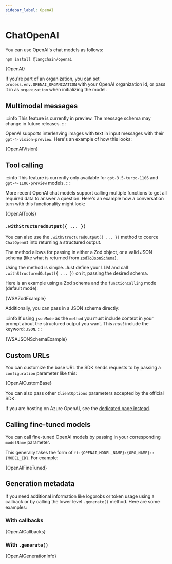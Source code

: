 ```yaml
---
sidebar_label: OpenAI
---
```



# ChatOpenAI

You can use OpenAI's chat models as follows:



<IntegrationInstallTooltip></IntegrationInstallTooltip>

```bash npm2yarn
npm install @langchain/openai
```

<CodeBlock language="typescript">{OpenAI}</CodeBlock>

If you're part of an organization, you can set `process.env.OPENAI_ORGANIZATION` with your OpenAI organization id, or pass it in as `organization` when
initializing the model.

## Multimodal messages

:::info
This feature is currently in preview. The message schema may change in future releases.
:::

OpenAI supports interleaving images with text in input messages with their `gpt-4-vision-preview`. Here's an example of how this looks:


<CodeBlock language="typescript">{OpenAIVision}</CodeBlock>

## Tool calling

:::info
This feature is currently only available for `gpt-3.5-turbo-1106` and `gpt-4-1106-preview` models.
:::

More recent OpenAI chat models support calling multiple functions to get all required data to answer a question.
Here's an example how a conversation turn with this functionality might look:


<CodeBlock language="typescript">{OpenAITools}</CodeBlock>

### `.withStructuredOutput({ ... })`

You can also use the `.withStructuredOutput({ ... })` method to coerce `ChatOpenAI` into returning a structured output.

The method allows for passing in either a Zod object, or a valid JSON schema (like what is returned from [`zodToJsonSchema`](https://www.npmjs.com/package/zod-to-json-schema)).

Using the method is simple. Just define your LLM and call `.withStructuredOutput({ ... })` on it, passing the desired schema.

Here is an example using a Zod schema and the `functionCalling` mode (default mode):


<CodeBlock language="typescript">{WSAZodExample}</CodeBlock>

Additionally, you can pass in a JSON schema directly:

:::info
If using `jsonMode` as the `method` you must include context in your prompt about the structured output you want. This _must_ include the keyword: `JSON`.
:::


<CodeBlock language="typescript">{WSAJSONSchemaExample}</CodeBlock>

## Custom URLs

You can customize the base URL the SDK sends requests to by passing a `configuration` parameter like this:


<CodeBlock language="typescript">{OpenAICustomBase}</CodeBlock>

You can also pass other `ClientOptions` parameters accepted by the official SDK.

If you are hosting on Azure OpenAI, see the [dedicated page instead](/docs/integrations/chat/azure).

## Calling fine-tuned models

You can call fine-tuned OpenAI models by passing in your corresponding `modelName` parameter.

This generally takes the form of `ft:{OPENAI_MODEL_NAME}:{ORG_NAME}::{MODEL_ID}`. For example:


<CodeBlock language="typescript">{OpenAIFineTuned}</CodeBlock>

## Generation metadata

If you need additional information like logprobs or token usage using a callback or by calling the lower level `.generate()` method.
Here are some examples:


### With callbacks

<CodeBlock language="typescript">{OpenAICallbacks}</CodeBlock>

### With `.generate()`

<CodeBlock language="typescript">{OpenAIGenerationInfo}</CodeBlock>

